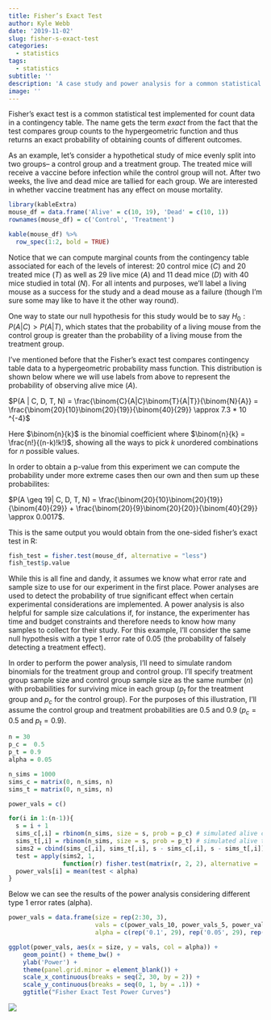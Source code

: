 ```yaml
---
title: Fisher’s Exact Test
author: Kyle Webb
date: '2019-11-02'
slug: fisher-s-exact-test
categories:
  - statistics
tags:
  - statistics
subtitle: ''
description: 'A case study and power analysis for a common statistical test in medicine'
image: ''
---
```


Fisher's exact test is a common statistical test implemented for count data in a contingency table. The name gets the term *exact* from the fact that the test compares group counts to the hypergeometric function and thus returns an exact probability of obtaining counts of different outcomes. 

As an example, let's consider a hypothetical study of mice evenly split into two groups-- a control group and a treatment group. The treated mice will receive a vaccine before infection while the control group will not. After two weeks, the live and dead mice are tallied for each group. We are interested in whether vaccine treatment has any effect on mouse mortality.

```r
library(kableExtra)
mouse_df = data.frame('Alive' = c(10, 19), 'Dead' = c(10, 1)) 
rownames(mouse_df) = c('Control', 'Treatment')

kable(mouse_df) %>% 
  row_spec(1:2, bold = TRUE)
```

Notice that we can compute marginal counts from the contingency table associated for each of the levels of interest: 20 control mice ($C$) and 20 treated mice ($T$) as well as 29 live mice ($A$) and 11 dead mice ($D$) with 40 mice studied in total ($N$). For all intents and purposes, we'll label a living mouse as a success for the study and a dead mouse as a failure (though I'm sure some may like to have it the other way round).

One way to state our null hypothesis for this study would be to say $H_{0} : P(A|C) > P(A|T)$, which states that the probability of a living mouse from the control group is greater than the probability of a living mouse from the treatment group. 

I've mentioned before that the Fisher's exact test compares contingency table data to a hypergeometric probability mass function. This distribution is shown below where we will use labels from above to represent the probability of observing alive mice ($A$).

$P(A | C, D, T, N) = \frac{\binom{C}{A|C}\binom{T}{A|T}}{\binom{N}{A}} =   \frac{\binom{20}{10}\binom{20}{19}}{\binom{40}{29}} \approx 7.3 * 10 ^{-4}$

Here $\binom{n}{k}$ is the binomial coefficient where $\binom{n}{k} = \frac{n!}{(n-k)!k!}$, showing all the ways to pick $k$ unordered combinations for $n$ possible values. 

In order to obtain a p-value from this experiment we can compute the probability under more extreme cases then our own and then sum up these probabilites:

$P(A \geq 19| C, D, T, N) = \frac{\binom{20}{10}\binom{20}{19}}{\binom{40}{29}} + \frac{\binom{20}{9}\binom{20}{20}}{\binom{40}{29}}
\approx 0.0017$.

This is the same output you would obtain from the one-sided fisher's exact test in R:

```r
fish_test = fisher.test(mouse_df, alternative = "less")
fish_test$p.value
```

While this is all fine and dandy, it assumes we know what error rate and sample size to use for our experiment in the first place. Power analyses are used to detect the probability of true significant effect when certain experimental considerations are implemented. A power analysis is also helpful for sample size calculations if, for instance, the experimenter has time and budget constraints and therefore needs to know how many samples to collect for their study. For this example, I'll consider the same null hypothesis with a type 1 error rate of 0.05 (the probability of falsely detecting a treatment effect). 

In order to perform the power analysis, I'll need to simulate random binomials for the treatment group and control group. I'll specify treatment group sample size and control group sample size as the same number ($n$) with probabilities for surviving mice in each group ($p_t$ for the treatment group and $p_c$ for the control group). For the purposes of this illustration, I'll assume the control group and treatment probabilities are 0.5 and 0.9 ($p_c = 0.5$ and $p_t = 0.9$). 

```r
n = 30
p_c =  0.5
p_t = 0.9
alpha = 0.05

n_sims = 1000
sims_c = matrix(0, n_sims, n)
sims_t = matrix(0, n_sims, n)

power_vals = c()

for(i in 1:(n-1)){
  s = i + 1
  sims_c[,i] = rbinom(n_sims, size = s, prob = p_c) # simulated alive control mice
  sims_t[,i] = rbinom(n_sims, size = s, prob = p_t) # simulated alive treatment mice
  sims2 = cbind(sims_c[,i], sims_t[,i], s - sims_c[,i], s - sims_t[,i]) # (A|C, A|T, n - A|C, n - A|T)
  test = apply(sims2, 1, 
               function(r) fisher.test(matrix(r, 2, 2), alternative = 'less')$p.value)
  power_vals[i] = mean(test < alpha)
}
```


Below we can see the results of the power analysis considering different type 1 error rates (alpha). 

```r
power_vals = data.frame(size = rep(2:30, 3),
                        vals = c(power_vals_10, power_vals_5, power_vals_1), 
                        alpha = c(rep('0.1', 29), rep('0.05', 29), rep('0.01', 29)))

ggplot(power_vals, aes(x = size, y = vals, col = alpha)) + 
    geom_point() + theme_bw() + 
    ylab('Power') +
    theme(panel.grid.minor = element_blank()) +
    scale_x_continuous(breaks = seq(2, 30, by = 2)) +
    scale_y_continuous(breaks = seq(0, 1, by = .1)) +
    ggtitle("Fisher Exact Test Power Curves")
```

![](/post/2019-11-02-fisher-s-exact-test_files/power_curves.png)

